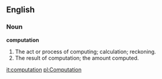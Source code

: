 ==English==

===Noun===

'''computation'''

#The act or process of computing; calculation; reckoning.
#The result of computation; the amount computed.

[[it:computation]]
[[pl:Computation]]